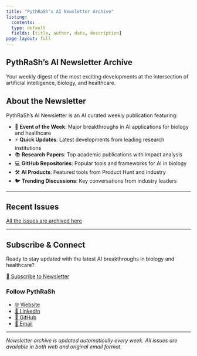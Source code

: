 ```yaml
---
title: "PythRaSh's AI Newsletter Archive"
listing:
  contents: .
  type: default
  fields: [title, author, date, description]
page-layout: full
---
```


::: hero-banner
# PythRaSh's AI Newsletter Archive

Your weekly digest of the most exciting developments at the intersection of artificial intelligence, biology, and healthcare.
:::

## About the Newsletter

PythRaSh's AI Newsletter is an AI curated weekly publication featuring:

-   🚀 **Event of the Week**: Major breakthroughs in AI applications for biology and healthcare
-   ⚡ **Quick Updates**: Latest developments from leading research institutions\
-   📚 **Research Papers**: Top academic publications with impact analysis
-   💻 **GitHub Repositories**: Popular tools and frameworks for AI in biology
-   🛠️ **AI Products**: Featured tools from Product Hunt and industry
-   🐦 **Trending Discussions**: Key conversations from industry leaders

------------------------------------------------------------------------

## Recent Issues

[All the issues are archived here](https://mdrasheduz-zaman.github.io/ai_news_archive/)

------------------------------------------------------------------------

## Subscribe & Connect

Ready to stay updated with the latest AI breakthroughs in biology and healthcare?

[📧 Subscribe to Newsletter](https://forms.gle/ueS3aqeJsujHA48L9){.btn .btn-primary}

### Follow PythRaSh

-   [🌐 Website](https://mdrasheduz-zaman.github.io/PythRaSh/)
-   [💼 LinkedIn](https://www.linkedin.com/in/md-rashed-uz-zaman)
-   [🐙 GitHub](https://github.com/mdrasheduz-zaman)
-   [📧 Email](mailto:md.rasheduzzaman.ugoe@gmail.com)

------------------------------------------------------------------------

*Newsletter archive is updated automatically every week. All issues are available in both web and original email format.*
